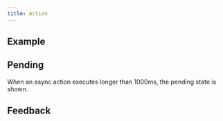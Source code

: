 ```yaml
---
title: Action
---
```


## Example

<LiveCodeEditor />

## Pending

When an async action executes longer than 1000ms, the pending state is shown.

<LiveCodeEditor example="longAction" />

## Feedback

<LiveCodeEditor example="feedback" />
